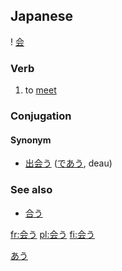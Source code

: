 ==Japanese==  
[[Category:Japanese language|あう]]
{{ja-kanjitab-top}}
! [[会]]
{{ja-kanjitab-bottom}}                                      
===Verb===
{{t1verb|あう|[[au]]}}

# to [[meet]]

===Conjugation===
{{ja-go-u|会|あ|a}}

====Synonym====
* [[出会う]] ([[であう]], deau)

===See also===
*[[合う]]

[[fr:会う]]
[[pl:会う]]
[[fi:会う]]